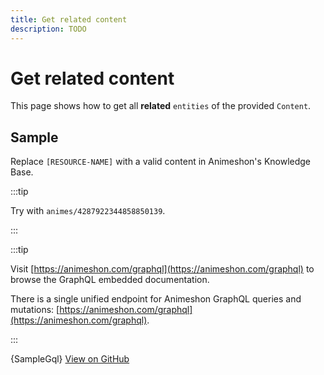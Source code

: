 ```yaml
---
title: Get related content
description: TODO
---
```


# Get related content

This page shows how to get all **related** `entities` of the provided `Content`.

## Sample

Replace `[RESOURCE-NAME]` with a valid content in Animeshon's Knowledge Base.

:::tip

Try with `animes/4287922344858850139`.

:::

:::tip

Visit [https://animeshon.com/graphql](https://animeshon.com/graphql) to browse the GraphQL embedded documentation.

There is a single unified endpoint for Animeshon GraphQL queries and mutations: [https://animeshon.com/graphql](https://animeshon.com/graphql).

:::


<CodeBlock language="graphql">
  {SampleGql}
</CodeBlock>
<a href="https://github.com/animeapis/graphql-samples/blob/master/quickstarts/query-related-content.gql">View on GitHub</a>
